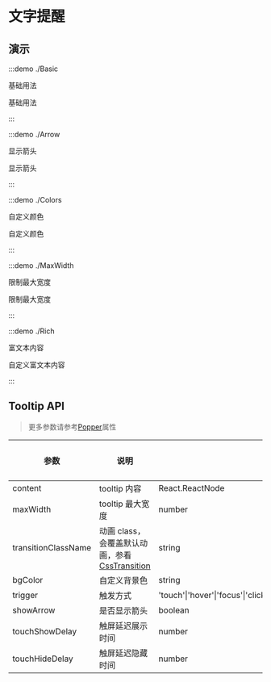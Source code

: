 # 文字提醒

## 演示

:::demo ./Basic

基础用法

基础用法

:::

:::demo ./Arrow

显示箭头

显示箭头

:::

:::demo ./Colors

自定义颜色

自定义颜色

:::

:::demo ./MaxWidth

限制最大宽度

限制最大宽度

:::

:::demo ./Rich

富文本内容

自定义富文本内容

:::

## Tooltip API

> 更多参数请参考[Popper](/components/Popper)属性

| 参数 | 说明 | 类型 | 可选值 | 默认值 | 是否必填 |
| --- | --- | --- | --- | --- | --- |
| content | tooltip 内容 | React.ReactNode | - | - | true |
| maxWidth | tooltip 最大宽度 | number | - | - | false |
| transitionClassName | 动画 class，会覆盖默认动画，参看[CssTransition](/components/CssTransition) | string | - | 'xl-tooltip' | false |
| bgColor | 自定义背景色 | string | - | - | false |
| trigger | 触发方式 | 'touch'&#x007c;'hover'&#x007c;'focus'&#x007c;'click'&#x007c;'contextMenu'&#x007c;'custom'&#x007c;array | - | ['hover','touch'] | false |
| showArrow | 是否显示箭头 | boolean | - | - | false |
| touchShowDelay | 触屏延迟展示时间 | number | - | 1500 | false |
| touchHideDelay | 触屏延迟隐藏时间 | number | - | 0 | false |
